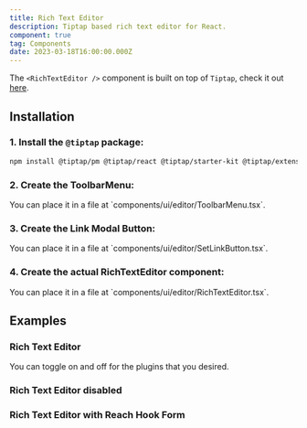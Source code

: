 ```yaml
---
title: Rich Text Editor
description: Tiptap based rich text editor for React.
component: true
tag: Components
date: 2023-03-18T16:00:00.000Z
---
```


<Alert variant="outline">

The `<RichTextEditor />` component is built on top of `Tiptap`, check it out [here](https://tiptap.dev).

</Alert>

<ComponentExample src="src/components/examples/RichTextEditorDemo.tsx">
    <RichTextEditorDemo />
</ComponentExample>

## Installation

### 1. Install the `@tiptap` package:

```bash
npm install @tiptap/pm @tiptap/react @tiptap/starter-kit @tiptap/extension-bubble-menu @tiptap/extension-code-block-lowlight @tiptap/extension-document @tiptap/extension-floating-menu @tiptap/extension-link @tiptap/extension-paragraph @tiptap/extension-placeholder @tiptap/extension-text @tiptap/extension-text-align @tiptap/extension-text-style @tiptap/extension-underline lowlight
```

### 2. Create the ToolbarMenu:

<ComponentSource src="src/components/ui/editor/ToolbarMenu.tsx" />

<Alert variant="outline">
    You can place it in a file at `components/ui/editor/ToolbarMenu.tsx`.
</Alert>

### 3. Create the Link Modal Button:

<ComponentSource src="src/components/ui/editor/SetLinkButton.tsx" />

<Alert variant="outline">
    You can place it in a file at `components/ui/editor/SetLinkButton.tsx`.
</Alert>

### 4. Create the actual RichTextEditor component:

<ComponentSource src="src/components/ui/editor/RichTextEditor.tsx" />

<Alert variant="outline">
    You can place it in a file at `components/ui/editor/RichTextEditor.tsx`.
</Alert>

## Examples

### Rich Text Editor

You can toggle on and off for the plugins that you desired.

<ComponentExample src="src/components/examples/RichTextEditorDemo.tsx">
    <RichTextEditorDemo />
</ComponentExample>

### Rich Text Editor disabled

<ComponentExample src="src/components/examples/RichTextEditorDisabledDemo.tsx">
    <RichTextEditorDisabledDemo />
</ComponentExample>

### Rich Text Editor with Reach Hook Form

<ComponentExample src="src/components/examples/RichTextEditorWithReactHookFormDemo.tsx">
    <RichTextEditorWithReactHookFormDemo />
</ComponentExample>
